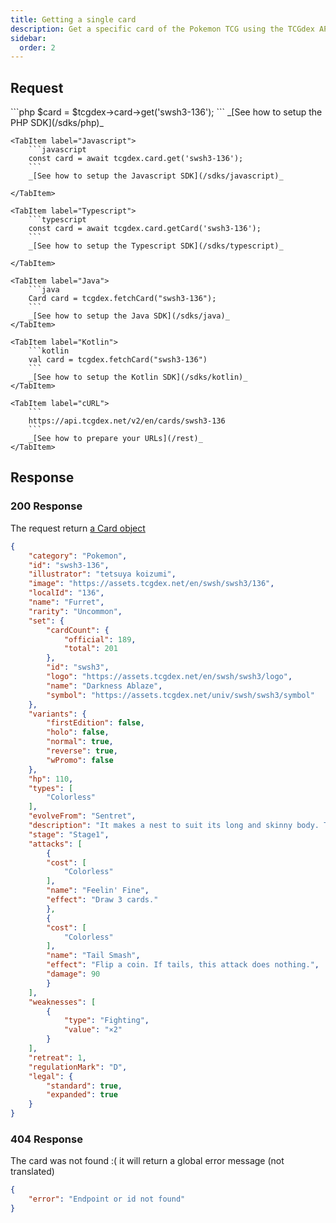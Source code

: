 ```yaml
---
title: Getting a single card
description: Get a specific card of the Pokemon TCG using the TCGdex API
sidebar:
  order: 2
---
```


## Request
<Tabs syncKey="sdk">
	<TabItem label="PHP">
		```php
		$card = $tcgdex->card->get('swsh3-136');
		```
		_[See how to setup the PHP SDK](/sdks/php)_
	</TabItem>

	<TabItem label="Javascript">
		```javascript
		const card = await tcgdex.card.get('swsh3-136');
		```
		_[See how to setup the Javascript SDK](/sdks/javascript)_

	</TabItem>

	<TabItem label="Typescript">
		```typescript
		const card = await tcgdex.card.getCard('swsh3-136');
		```
		_[See how to setup the Typescript SDK](/sdks/typescript)_

	</TabItem>

	<TabItem label="Java">
		```java
		Card card = tcgdex.fetchCard("swsh3-136");
		```
		_[See how to setup the Java SDK](/sdks/java)_
	</TabItem>

	<TabItem label="Kotlin">
		```kotlin
		val card = tcgdex.fetchCard("swsh3-136")
		```
		_[See how to setup the Kotlin SDK](/sdks/kotlin)_
	</TabItem>

	<TabItem label="cURL">
		```
		https://api.tcgdex.net/v2/en/cards/swsh3-136
		```
		_[See how to prepare your URLs](/rest)_
	</TabItem>
</Tabs>

## Response

### 200 Response

The request return [a Card object](/reference/card)

```json
{
	"category": "Pokemon",
	"id": "swsh3-136",
	"illustrator": "tetsuya koizumi",
	"image": "https://assets.tcgdex.net/en/swsh/swsh3/136",
	"localId": "136",
	"name": "Furret",
	"rarity": "Uncommon",
	"set": {
		"cardCount": {
			"official": 189,
			"total": 201
		},
		"id": "swsh3",
		"logo": "https://assets.tcgdex.net/en/swsh/swsh3/logo",
		"name": "Darkness Ablaze",
		"symbol": "https://assets.tcgdex.net/univ/swsh/swsh3/symbol"
	},
	"variants": {
		"firstEdition": false,
		"holo": false,
		"normal": true,
		"reverse": true,
		"wPromo": false
	},
	"hp": 110,
	"types": [
		"Colorless"
	],
	"evolveFrom": "Sentret",
	"description": "It makes a nest to suit its long and skinny body. The nest is impossible for other Pokémon to enter.",
	"stage": "Stage1",
	"attacks": [
		{
		"cost": [
			"Colorless"
		],
		"name": "Feelin' Fine",
		"effect": "Draw 3 cards."
		},
		{
		"cost": [
			"Colorless"
		],
		"name": "Tail Smash",
		"effect": "Flip a coin. If tails, this attack does nothing.",
		"damage": 90
		}
	],
	"weaknesses": [
		{
			"type": "Fighting",
			"value": "×2"
		}
	],
	"retreat": 1,
	"regulationMark": "D",
	"legal": {
		"standard": true,
		"expanded": true
	}
}
```

### 404 Response

The card was not found :( it will return a global error message (not translated)

```json
{
	"error": "Endpoint or id not found"
}
```

